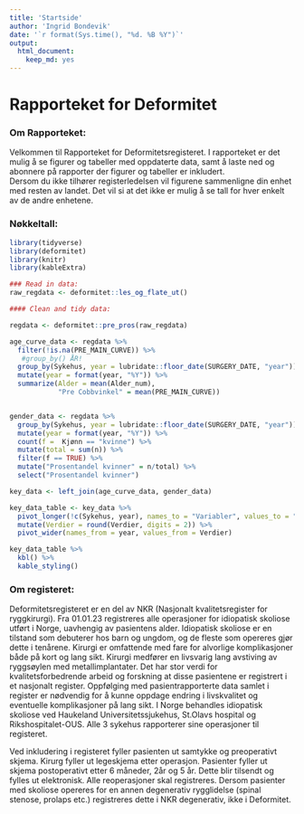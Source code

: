 ```yaml
---
title: 'Startside'
author: 'Ingrid Bondevik'
date: '`r format(Sys.time(), "%d. %B %Y")`'
output: 
  html_document: 
    keep_md: yes
---
```



# Rapporteket for Deformitet

### Om Rapporteket:
Velkommen til Rapporteket for Deformitetsregisteret. I rapporteket er det mulig å se figurer og tabeller med oppdaterte data, samt å laste ned og abonnere på rapporter der figurer og tabeller er inkludert.  
Dersom du ikke tilhører registerledelsen vil figurene sammenligne din enhet med resten av landet. Det vil si at det ikke er mulig å se tall for hver enkelt av de andre enhetene.

### Nøkkeltall:

```r

library(tidyverse)
library(deformitet)
library(knitr)
library(kableExtra)

```

```r
### Read in data:
raw_regdata <- deformitet::les_og_flate_ut()

#### Clean and tidy data:

regdata <- deformitet::pre_pros(raw_regdata)
```


```r
age_curve_data <- regdata %>% 
  filter(!is.na(PRE_MAIN_CURVE)) %>% 
   #group_by() ÅR! 
  group_by(Sykehus, year = lubridate::floor_date(SURGERY_DATE, "year")) %>% 
  mutate(year = format(year, "%Y")) %>%
  summarize(Alder = mean(Alder_num),
            "Pre Cobbvinkel" = mean(PRE_MAIN_CURVE))


gender_data <- regdata %>% 
  group_by(Sykehus, year = lubridate::floor_date(SURGERY_DATE, "year")) %>% 
  mutate(year = format(year, "%Y")) %>% 
  count(f =  Kjønn == "kvinne") %>%
  mutate(total = sum(n)) %>% 
  filter(f == TRUE) %>% 
  mutate("Prosentandel kvinner" = n/total) %>% 
  select("Prosentandel kvinner")

key_data <- left_join(age_curve_data, gender_data)

key_data_table <- key_data %>% 
  pivot_longer(!c(Sykehus, year), names_to = "Variabler", values_to = "Verdier") %>% 
  mutate(Verdier = round(Verdier, digits = 2)) %>% 
  pivot_wider(names_from = year, values_from = Verdier)


```

```r

key_data_table %>% 
  kbl() %>% 
  kable_styling()

```


### Om registeret:
Deformitetsregisteret er en del av NKR (Nasjonalt kvalitetsregister for ryggkirurgi). Fra 01.01.23 registreres alle operasjoner for idiopatisk skoliose utført i Norge, uavhengig av pasientens alder. Idiopatisk skoliose er en tilstand som debuterer hos barn og ungdom, og de fleste som opereres gjør dette i tenårene. Kirurgi er omfattende med fare for alvorlige komplikasjoner både på kort og lang sikt. Kirurgi medfører en livsvarig lang avstiving av ryggsøylen med metallimplantater. Det har stor verdi for kvalitetsforbedrende arbeid og forskning at disse pasientene er registrert i et nasjonalt register. Oppfølging med pasientrapporterte data samlet i register er nødvendig for å kunne oppdage endring i livskvalitet og eventuelle komplikasjoner på lang sikt. 
I Norge behandles idiopatisk skoliose ved Haukeland Universitetssjukehus, St.Olavs hospital og Rikshospitalet-OUS. Alle 3 sykehus rapporterer sine operasjoner til registeret. 

Ved inkludering i registeret fyller pasienten ut samtykke og preoperativt skjema. Kirurg fyller ut legeskjema etter operasjon. Pasienter fyller ut skjema postoperativt etter 6 måneder, 2år og 5 år. Dette blir tilsendt og fylles ut elektronisk.
Alle reoperasjoner skal registreres. Dersom pasienter med skoliose opereres for en annen degenerativ rygglidelse (spinal stenose, prolaps etc.) registreres dette i NKR degenerativ, ikke i Deformitet.

